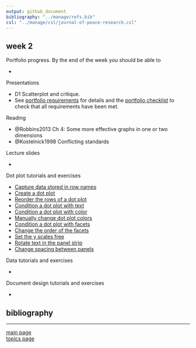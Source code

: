 ```yaml
---
output: github_document
bibliography: "../manage/refs.bib" 
csl: "../manage/csl/journal-of-peace-research.csl"
---
```



## week 2

Portfolio progress. By the end of the week you should be able to

- 


Presentations

- D1 Scatterplot and critique. 
- See [portfolio requirements](folio-01_portfolio-requirements.md) for details and the [portfolio checklist](folio-02_portfolio-checklist.pdf) to check that all requirements have been met. 

Reading

- @Robbins2013 Ch 4: Some more effective graphs in one or two dimensions
- @Kostelnick1998 Conflicting standards

Lecture slides 

-    
  

Dot plot tutorials and exercises 

- [Capture data stored in row names](tut-0701_capture-row-name-data.md)  
- [Create a dot plot](tut-0702_create-dot-plot.md)  
- [Reorder the rows of a dot plot](tut-0703_reorder-rows.md)   
- [Condition a dot plot with text](tut-0704_condition-by-text.md)  
- [Condition a dot plot with color](tut-0705_condition-by-color.md)  
- [Manually change dot plot colors](tut-0706_manual-color.md)  
- [Condition a dot plot with facets](tut-0707_condition-facets.md)  
- [Change the order of the facets](tut-0708_order-facets.md)  
- [Set the y scales free](tut-0709_free-scales.md)  
- [Rotate text in the panel strip](tut-0710_rotate-strip-text.md)  
- [Change spacing between panels](tut-0711_change-panel-spacing.md)  

Data tutorials and exercises 

- 


Document design tutorials and exercises 

- 




## bibliography 

<div id="refs"></div>
  
---

[main page](../README.md)<br>
[topics page](../README-by-topic.md)
